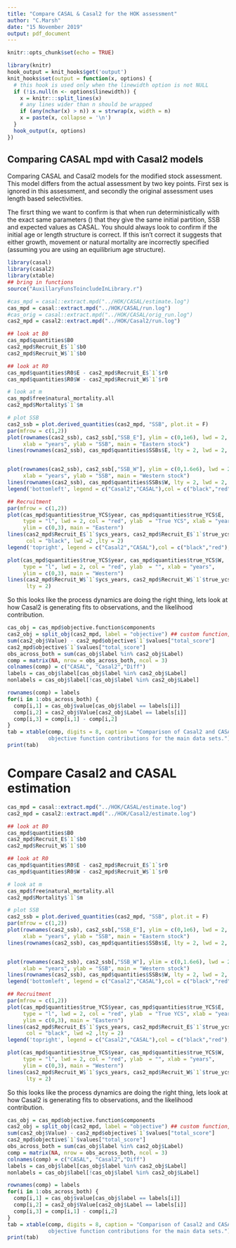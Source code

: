 ```yaml
---
title: "Compare CASAL & Casal2 for the HOK assessment"
author: "C.Marsh"
date: "15 November 2019"
output: pdf_document
---
```


```r
knitr::opts_chunk$set(echo = TRUE)
```
```r
library(knitr)
hook_output = knit_hooks$get('output')
knit_hooks$set(output = function(x, options) {
  # this hook is used only when the linewidth option is not NULL
  if (!is.null(n <- options$linewidth)) {
    x = knitr:::split_lines(x)
    # any lines wider than n should be wrapped
    if (any(nchar(x) > n)) x = strwrap(x, width = n)
    x = paste(x, collapse = '\n')
  }
  hook_output(x, options)
})
```
## Comparing CASAL mpd with Casal2 models
Comparing CASAL and Casal2 models for the modified stock assessment. This model differs from the actual assessment by two key points. First sex is ignored in this assessment, and secondly the original assessment uses length based selectivities.


The firsrt thing we want to confirm is that when run deterministically with the exact same parameters (\texttt{casal2 -r -i casal_pars.txt > run.log}) that they give the same initial partition, SSB and expected values as CASAL. You should always look to confirm if the initial age or length structure is correct. If this isn't correct it suggests that either growth, movement or natural mortality are incorrectly specified (assuming you are using an equilibrium age structure). 


```r
library(casal)
library(casal2)
library(xtable)
## bring in functions
source("AuxillaryFunsToincludeInLibrary.r")

#cas_mpd = casal::extract.mpd("../HOK/CASAL/estimate.log")
cas_mpd = casal::extract.mpd("../HOK/CASAL/run.log")
#cas_orig = casal::extract.mpd("../HOK/CASAL/orig_run.log")
cas2_mpd = casal2::extract.mpd("../HOK/Casal2/run.log")

## look at B0
cas_mpd$quantities$B0
cas2_mpd$Recruit_E$`1`$b0
cas2_mpd$Recruit_W$`1`$b0

## look at R0
cas_mpd$quantities$R0$E - cas2_mpd$Recruit_E$`1`$r0
cas_mpd$quantities$R0$W - cas2_mpd$Recruit_W$`1`$r0

# look at m
cas_mpd$free$natural_mortality.all
cas2_mpd$Mortality$`1`$m

# plot SSB
cas2_ssb = plot.derived_quantities(cas2_mpd, "SSB", plot.it = F)
par(mfrow = c(1,2))
plot(rownames(cas2_ssb), cas2_ssb[,"SSB_E"], ylim = c(0,1e6), lwd = 2, type = "l",
     xlab = "years", ylab = "SSB", main = "Eastern stock")
lines(rownames(cas2_ssb), cas_mpd$quantities$SSBs$E, lty = 2, lwd = 2, col = "red")


plot(rownames(cas2_ssb), cas2_ssb[,"SSB_W"], ylim = c(0,1.6e6), lwd = 2, type = "l",
     xlab = "years", ylab = "SSB", main = "Western stock")
lines(rownames(cas2_ssb), cas_mpd$quantities$SSBs$W, lty = 2, lwd = 2, col = "red")
legend('bottomleft', legend = c("Casal2","CASAL"),col = c("black","red"), lwd = 2, cex = 0.6)

## Recruitment
par(mfrow = c(1,2))
plot(cas_mpd$quantities$true_YCS$year, cas_mpd$quantities$true_YCS$E,
     type = "l", lwd = 2, col = "red", ylab  = "True YCS", xlab = "years", 
     ylim = c(0,3), main = "Eastern")
lines(cas2_mpd$Recruit_E$`1`$ycs_years, cas2_mpd$Recruit_E$`1`$true_ycs, 
      col = "black", lwd =2 ,lty = 2)
legend('topright', legend = c("Casal2","CASAL"),col = c("black","red"), lwd = 2, cex = 0.6)

plot(cas_mpd$quantities$true_YCS$year, cas_mpd$quantities$true_YCS$W, 
     type = "l", lwd = 2, col = "red", ylab  = "", xlab = "years", 
     ylim = c(0,3), main = "Western")
lines(cas2_mpd$Recruit_W$`1`$ycs_years, cas2_mpd$Recruit_W$`1`$true_ycs, col = "black", lwd =2,
      lty = 2)

```

So this looks like the process dynamics are doing the right thing, lets look at how Casal2 is generating fits to observations, and the likelihood contribution.

```r
cas_obj = cas_mpd$objective.function$components
cas2_obj = split_obj(cas2_mpd, label = "objective") ## custom function,
sum(cas2_obj$Value) - cas2_mpd$objective$`1`$values["total_score"] 
cas2_mpd$objective$`1`$values["total_score"] 
obs_across_both = sum(cas_obj$label %in% cas2_obj$Label)
comp = matrix(NA, nrow = obs_across_both, ncol = 3)
colnames(comp) = c("CASAL", "Casal2","Diff")
labels = cas_obj$label[cas_obj$label %in% cas2_obj$Label]
nonlabels = cas_obj$label[!cas_obj$label %in% cas2_obj$Label]

rownames(comp) = labels
for(i in 1:obs_across_both) {
  comp[i,1] = cas_obj$value[cas_obj$label == labels[i]]
  comp[i,2] = cas2_obj$Value[cas2_obj$Label == labels[i]]
  comp[i,3] = comp[i,1] - comp[i,2]
}
tab = xtable(comp, digits = 8, caption = "Comparison of Casal2 and CASAL
             objective function contributions for the main data sets.")
print(tab)
```


# Compare Casal2 and CASAL estimation
```r
cas_mpd = casal::extract.mpd("../HOK/CASAL/estimate.log")
cas2_mpd = casal2::extract.mpd("../HOK/Casal2/estimate.log")

## look at B0
cas_mpd$quantities$B0
cas2_mpd$Recruit_E$`1`$b0
cas2_mpd$Recruit_W$`1`$b0

## look at R0
cas_mpd$quantities$R0$E - cas2_mpd$Recruit_E$`1`$r0
cas_mpd$quantities$R0$W - cas2_mpd$Recruit_W$`1`$r0

# look at m
cas_mpd$free$natural_mortality.all
cas2_mpd$Mortality$`1`$m

# plot SSB
cas2_ssb = plot.derived_quantities(cas2_mpd, "SSB", plot.it = F)
par(mfrow = c(1,2))
plot(rownames(cas2_ssb), cas2_ssb[,"SSB_E"], ylim = c(0,1e6), lwd = 2, type = "l",
     xlab = "years", ylab = "SSB", main = "Eastern stock")
lines(rownames(cas2_ssb), cas_mpd$quantities$SSBs$E, lty = 2, lwd = 2, col = "red")


plot(rownames(cas2_ssb), cas2_ssb[,"SSB_W"], ylim = c(0,1.6e6), lwd = 2, type = "l",
     xlab = "years", ylab = "SSB", main = "Western stock")
lines(rownames(cas2_ssb), cas_mpd$quantities$SSBs$W, lty = 2, lwd = 2, col = "red")
legend('bottomleft', legend = c("Casal2","CASAL"),col = c("black","red"), lwd = 2, cex = 0.6)

## Recruitment
par(mfrow = c(1,2))
plot(cas_mpd$quantities$true_YCS$year, cas_mpd$quantities$true_YCS$E,
     type = "l", lwd = 2, col = "red", ylab  = "True YCS", xlab = "years", 
     ylim = c(0,3), main = "Eastern")
lines(cas2_mpd$Recruit_E$`1`$ycs_years, cas2_mpd$Recruit_E$`1`$true_ycs, 
      col = "black", lwd =2 ,lty = 2)
legend('topright', legend = c("Casal2","CASAL"),col = c("black","red"), lwd = 2, cex = 0.6)

plot(cas_mpd$quantities$true_YCS$year, cas_mpd$quantities$true_YCS$W, 
     type = "l", lwd = 2, col = "red", ylab  = "", xlab = "years", 
     ylim = c(0,3), main = "Western")
lines(cas2_mpd$Recruit_W$`1`$ycs_years, cas2_mpd$Recruit_W$`1`$true_ycs, col = "black", lwd =2,
      lty = 2)

```

So this looks like the process dynamics are doing the right thing, lets look at how Casal2 is generating fits to observations, and the likelihood contribution.

```r
cas_obj = cas_mpd$objective.function$components
cas2_obj = split_obj(cas2_mpd, label = "objective") ## custom function,
sum(cas2_obj$Value) - cas2_mpd$objective$`1`$values["total_score"] 
cas2_mpd$objective$`1`$values["total_score"] 
obs_across_both = sum(cas_obj$label %in% cas2_obj$Label)
comp = matrix(NA, nrow = obs_across_both, ncol = 3)
colnames(comp) = c("CASAL", "Casal2","Diff")
labels = cas_obj$label[cas_obj$label %in% cas2_obj$Label]
nonlabels = cas_obj$label[!cas_obj$label %in% cas2_obj$Label]

rownames(comp) = labels
for(i in 1:obs_across_both) {
  comp[i,1] = cas_obj$value[cas_obj$label == labels[i]]
  comp[i,2] = cas2_obj$Value[cas2_obj$Label == labels[i]]
  comp[i,3] = comp[i,1] - comp[i,2]
}
tab = xtable(comp, digits = 8, caption = "Comparison of Casal2 and CASAL
             objective function contributions for the main data sets.")
print(tab)
```




